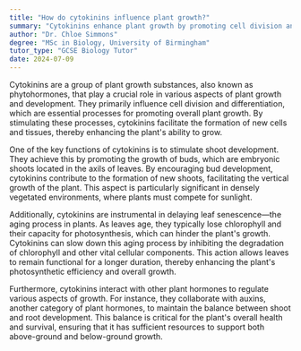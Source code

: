 ```yaml
---
title: "How do cytokinins influence plant growth?"
summary: "Cytokinins enhance plant growth by promoting cell division and differentiation, facilitating shoot development, and delaying leaf aging."
author: "Dr. Chloe Simmons"
degree: "MSc in Biology, University of Birmingham"
tutor_type: "GCSE Biology Tutor"
date: 2024-07-09
---
```


Cytokinins are a group of plant growth substances, also known as phytohormones, that play a crucial role in various aspects of plant growth and development. They primarily influence cell division and differentiation, which are essential processes for promoting overall plant growth. By stimulating these processes, cytokinins facilitate the formation of new cells and tissues, thereby enhancing the plant's ability to grow.

One of the key functions of cytokinins is to stimulate shoot development. They achieve this by promoting the growth of buds, which are embryonic shoots located in the axils of leaves. By encouraging bud development, cytokinins contribute to the formation of new shoots, facilitating the vertical growth of the plant. This aspect is particularly significant in densely vegetated environments, where plants must compete for sunlight.

Additionally, cytokinins are instrumental in delaying leaf senescence—the aging process in plants. As leaves age, they typically lose chlorophyll and their capacity for photosynthesis, which can hinder the plant's growth. Cytokinins can slow down this aging process by inhibiting the degradation of chlorophyll and other vital cellular components. This action allows leaves to remain functional for a longer duration, thereby enhancing the plant's photosynthetic efficiency and overall growth.

Furthermore, cytokinins interact with other plant hormones to regulate various aspects of growth. For instance, they collaborate with auxins, another category of plant hormones, to maintain the balance between shoot and root development. This balance is critical for the plant's overall health and survival, ensuring that it has sufficient resources to support both above-ground and below-ground growth.
    